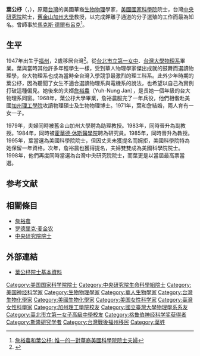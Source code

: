 '''葉公杼'''（{{lang-en|'''Lily Yeh Jan'''}}，{{bd|1947年|1月20日|catIdx=Y叶}}），原籍[[台灣|台灣]]的美國華裔[[生物物理|生物物理]]學家，[[美國國家科學院|美國國家科學院]]院士，台灣[[中央研究院|中央研究院]]院士，[[舊金山加利福尼亞大學|舊金山加州大學]]教授，以完成鉀離子通道的分子選殖的工作而最為知名。曾師事於[[馬克斯·德爾布呂克|馬克斯·德爾布呂克]]<ref>[http://www1.bbsland.com/cgi-bin/gb_big5.cgi?src=/education/messages/232955.html 詹裕農和葉公杼: 惟一的一對華裔美國科學院院士夫婦]</ref>。

==生平==
1947年出生于[[福州|福州]]，2歲移居台灣<ref name=jans>{{cite web|url=http://physio.ucsf.edu/Jan/Autobiography.html|title=Jans' Autobiography and Lab History|publisher=Jan Lab, UCSF|accessdate=2018-02-08|archive-date=2019-05-02|archive-url=https://web.archive.org/web/20190502195445/http://physio.ucsf.edu/Jan/Autobiography.html|dead-url=no}}</ref>。從[[台北市立第一女子高級中學|台北市立第一女中]]、[[台灣大學物理系|台灣大學物理系]]畢業。葉與當時其他許多年輕學生一樣，受到華人物理學家傑出成就的鼓舞而選讀物理學，台大物理系也成為當時全台灣入學競爭最激烈的理工科系。此外少年時期的葉公杼，因為聽聞了女生不適合選讀物理系與電機系的說法，也希望以自己為實例打破這種偏見。她後來的夫婿[[詹裕農|詹裕農]]（Yuh-Nung Jan），是長她一個年級的台大物理系同窗。1968年，葉公杼大學畢業，詹裕農服完了一年兵役，他們相偕赴美國[[加州理工學院|加州理工學院]]攻讀物理碩士及生物物理博士。1971年，葉和詹結婚，兩人育有一女一子。

1979年，夫婦同時被舊金山加州大學聘為助理教授。1983年，同時晉升為副教授。1984年，同時被[[霍華德·休斯醫學院|霍華德·休斯醫學院]]聘為研究員。1985年，同時晉升為教授。1995年，葉當選為美國科學院院士，但因丈夫未獲提名而婉拒，美國科學院特為她保留一年資格。次年，詹裕農也獲得提名，夫婦雙雙成為美國科學院院士。1998年，他們再度同時當選為台灣中央研究院院士，而葉更是以當屆最高票當選。

==参考文献==
{{Reflist}}

== 相關條目 ==
*[[詹裕農|詹裕農]]
*[[罗德里克·麦金农|罗德里克·麦金农]]
*[[中央研究院院士|中央研究院院士]]
 
== 外部連結 ==
* [https://db1n.sinica.edu.tw/textdb/ioconas/binfo1N.php?_op=?ID:L059 葉公杼院士基本資料] {{Wayback|url=https://db1n.sinica.edu.tw/textdb/ioconas/binfo1N.php?_op=%3FID%3AL059 |date=20190802014517 }}

{{臺大物理系}}
{{格鲁伯神经科学奖获得者}}
{{中央研究院第二十二届院士}}

{{DEFAULTSORT:Y}}
[[Category:美国国家科学院院士|Category:美国国家科学院院士]]
[[Category:中央研究院生命科學組院士|Category:中央研究院生命科學組院士]]
[[Category:美国神经科学家|Category:美国神经科学家]]
[[Category:生物物理學家|Category:生物物理學家]]
[[Category:華人生物學家|Category:華人生物學家]]
[[Category:台灣生物化學家|Category:台灣生物化學家]]
[[Category:美國生物化學家|Category:美國生物化學家]]
[[Category:美国女性科学家|Category:美国女性科学家]]
[[Category:臺灣女性科學家|Category:臺灣女性科學家]]
[[Category:加州理工學院校友|Category:加州理工學院校友]]
[[Category:國立臺灣大學物理學系系友|Category:國立臺灣大學物理學系系友]]
[[Category:臺北市立第一女子高級中學校友|Category:臺北市立第一女子高級中學校友]]
[[Category:格鲁伯神经科学奖获得者|Category:格鲁伯神经科学奖获得者]]
[[Category:斯隆研究学者|Category:斯隆研究学者]]
[[Category:台灣戰後福州移民|Category:台灣戰後福州移民]]
[[Category:葉姓|Category:葉姓]]